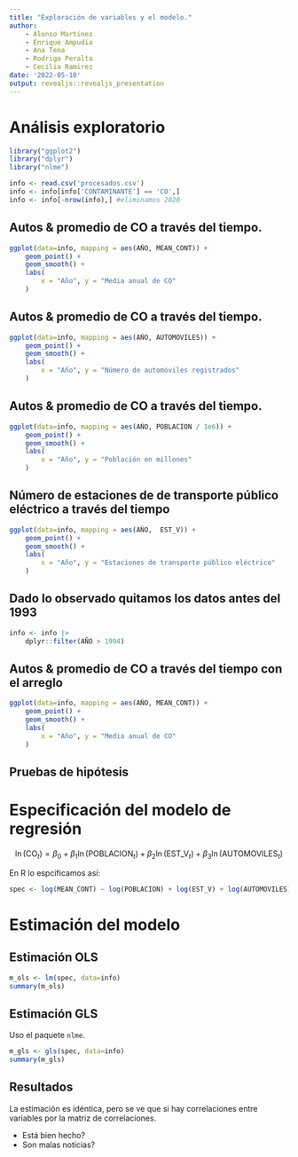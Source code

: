 ```yaml
---
title: "Exploración de variables y el modelo."
author:
    - Alonso Martinez
    - Enrique Ampudia
    - Ana Tena
    - Rodrigo Peralta
    - Cecilia Ramirez
date: '2022-05-10'
output: revealjs::revealjs_presentation
---
```


# Análisis exploratorio

```r
library("ggplot2")
library("dplyr")
library("nlme")

info <- read.csv('procesados.csv')
info <- info[info['CONTAMINANTE'] == 'CO',]
info <- info[-nrow(info),] #eliminamos 2020
```

## Autos & promedio de CO a través del tiempo.
```R
ggplot(data=info, mapping = aes(AÑO, MEAN_CONT)) +
    geom_point() +
    geom_smooth() + 
    labs(
        x = "Año", y = "Media anual de CO"
    )
```


## Autos & promedio de CO a través del tiempo.
```R
ggplot(data=info, mapping = aes(AÑO, AUTOMOVILES)) +
    geom_point() +
    geom_smooth() + 
    labs(
        x = "Año", y = "Número de automóviles registrados"
    )
```


## Autos & promedio de CO a través del tiempo.
```R
ggplot(data=info, mapping = aes(AÑO, POBLACION / 1e6)) +
    geom_point() +
    geom_smooth() + 
    labs(
        x = "Año", y = "Población en millones"
    )
```

## Número de estaciones de de transporte público eléctrico a través del tiempo
```R
ggplot(data=info, mapping = aes(AÑO,  EST_V)) +
    geom_point() +
    geom_smooth() + 
    labs(
        x = "Año", y = "Estaciones de transporte público eléctrico"
    )
```

## Dado lo observado quitamos los datos antes del 1993

```R
info <- info |>
    dplyr::filter(AÑO > 1994)
```

## Autos & promedio de CO a través del tiempo con el arreglo

```R
ggplot(data=info, mapping = aes(AÑO, MEAN_CONT)) +
    geom_point() +
    geom_smooth() + 
    labs(
        x = "Año", y = "Media anual de CO"
    )
```


## Pruebas de hipótesis

# Especificación del modelo de regresión

$$
\ln(\text{CO}_{t}) = \beta_0 + \beta_1 \ln(\text{POBLACION}_{t}) + \beta_2 \ln(\text{EST\_V}_{t})  + \beta_3 \ln(\text{AUTOMOVILES}_{t})
$$

En R lo espcificamos así:

```R
spec <- log(MEAN_CONT) ~ log(POBLACION) + log(EST_V) + log(AUTOMOVILES)
```


# Estimación del modelo 

## Estimación OLS
```R
m_ols <- lm(spec, data=info)
summary(m_ols)
```

## Estimación GLS
Uso el paquete `nlme`.

```R
m_gls <- gls(spec, data=info)
summary(m_gls)
```


## Resultados
La estimación es idéntica, pero se ve que si hay correlaciones entre variables por la matriz de correlaciones.

- Está bien hecho?
- Son malas noticias?